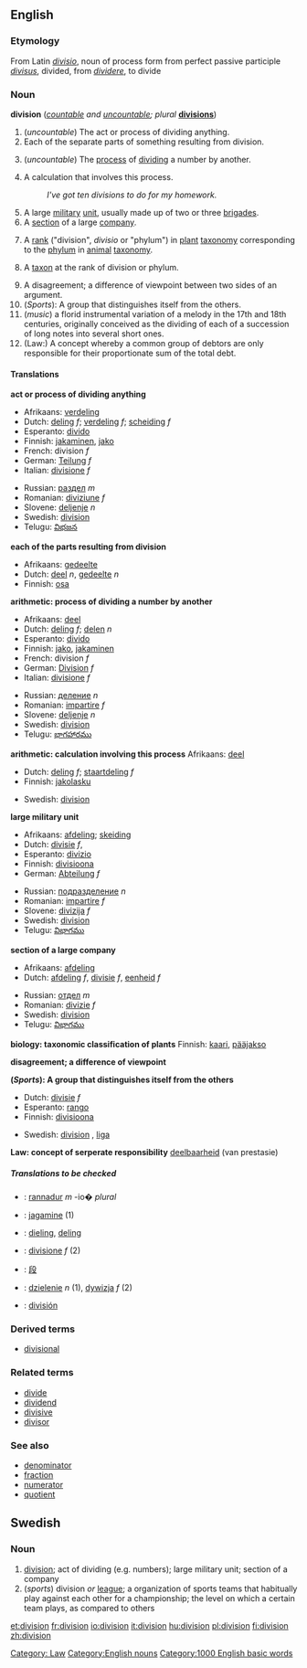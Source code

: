 {{see|división}}
==English==

===Etymology===
From Latin ''[[divisio]]'', noun of process form from perfect passive participle ''[[divisus]]'', divided, from ''[[dividere]]'', to divide

===Noun===
'''division''' (''[[countable]] and [[uncountable]]; plural'' '''[[divisions]]''')

#(''uncountable'') The act or process of dividing anything.
#Each of the separate parts of something resulting from division.
#{{arithmetic}} (''uncountable'') The [[process]] of [[divide|dividing]] a number by another.
#{{arithmetic}} A calculation that involves this process.
#:''I've got ten divisions to do for my homework.''
#A large [[military]] [[unit]], usually made up of two or three [[brigade]]s.
#A [[section]] of a large [[company]].
#{{botany}} A [[rank]] ("division", ''divisio'' or "phylum") in [[plant]] [[taxonomy]] corresponding to the [[phylum]] in [[animal]] [[taxonomy]].
#{{botany}} A [[taxon]] at the rank of division or phylum.
#A disagreement; a difference of viewpoint between two sides of an argument.
#(''Sports''): A group that distinguishes itself from the others.
#(''music'') a florid instrumental variation of a melody in the 17th and 18th centuries, originally conceived as the dividing of each of a succession of long notes into several short ones.
#(Law:) A concept whereby a common group of debtors are only responsible for their proportionate sum of the total debt.

====Translations====

'''act or process of dividing anything'''
{{top}}
*Afrikaans: [[verdeling]]
*Dutch: [[deling]] ''f''; [[verdeling]] ''f''; [[scheiding]] ''f''
*Esperanto: [[divido]]
*Finnish: [[jakaminen]], [[jako]]
*French: division ''f''
*German: [[Teilung]] ''f''
*Italian: [[divisione]] ''f''
{{mid}}
*Russian: [[раздел]] ''m''
*Romanian: [[diviziune]] ''f''
*Slovene: [[deljenje]] ''n''
*Swedish: [[division#Swedish|division]] {{c}}
*Telugu: [[విభజన]] 
{{bottom}}

'''each of the parts resulting from division'''
{{top}}
*Afrikaans: [[gedeelte]]
*Dutch: [[deel]] ''n'', [[gedeelte]] ''n''
*Finnish: [[osa]]
{{mid}}
{{bottom}}

'''arithmetic: process of dividing a number by another'''
{{top}}
*Afrikaans: [[deel]]
*Dutch: [[deling]] ''f'';  [[delen]] ''n''
*Esperanto: [[divido]]
*Finnish: [[jako]], [[jakaminen]]
*French: division ''f''
*German: [[Division]] ''f''
*Italian: [[divisione]] ''f''
{{mid}}
*Russian: [[деление]] ''n''
*Romanian: [[impartire]] ''f''
*Slovene: [[deljenje]] ''n''
*Swedish: [[division#Swedish|division]] {{c}}
*Telugu: [[భాగహారము]]
{{bottom}}

'''arithmetic: calculation involving this process'''
{{top}}
Afrikaans: [[deel]]
*Dutch: [[deling]] ''f''; [[staartdeling]] ''f''
*Finnish: [[jakolasku]]
{{mid}}
*Swedish: [[division#Swedish|division]] {{c}}
{{bottom}}

'''large military unit'''
{{top}}
*Afrikaans: [[afdeling]]; [[skeiding]]
*Dutch: [[divisie]] ''f'',
*Esperanto: [[divizio]]
*Finnish: [[divisioona]]
*German: [[Abteilung]] ''f''
{{mid}}
*Russian: [[подразделение]] ''n''
*Romanian: [[impartire]] ''f''
*Slovene: [[divizija]] ''f''
*Swedish: [[division#Swedish|division]] {{c}}
*Telugu: [[విభాగము]]
{{bottom}}

'''section of a large company'''
{{top}}
*Afrikaans: [[afdeling]] 
*Dutch: [[afdeling]] ''f'', [[divisie]] ''f'', [[eenheid]] ''f''
{{mid}}
*Russian: [[отдел]] ''m''
*Romanian: [[divizie]] ''f''
*Swedish: [[division#Swedish|division]] {{c}}
*Telugu: [[విభాగము]]
{{bottom}}

'''biology: taxonomic classification of plants'''
{{top}}
Finnish: [[kaari]], [[pääjakso]]
{{mid}}
{{bottom}}

'''disagreement; a difference of viewpoint'''
{{top}}
{{mid}}
{{bottom}}

'''(''Sports''): A group that distinguishes itself from the others'''
{{top}}
*Dutch: [[divisie]] ''f''
*Esperanto: [[rango]]
*Finnish: [[divisioona]]
{{mid}}
*Swedish: [[division#Swedish|division]] {{c}}, [[liga#Swedish|liga]] {{c}}
{{bottom}}

'''Law: concept of serperate responsibility'''
[[deelbaarheid]] (van prestasie)

=====Translations to be checked=====
<!--Remove this section once all of the translations below have been moved into the tables above.-->
{{checktrans}}
[[Category: Law]]
*{{ttbc|Breton}}: [[rannadur]] ''m'' -io� ''plural''
*{{ttbc|Estonian}}: [[jagamine]] (1)
*{{ttbc|Frisian}}: [[dieling]], [[deling]]
*{{ttbc|Italian}}: [[divisione]] ''f'' (2)
*{{ttbc|CJKV Characters}}: [[段]]
*{{ttbc|Polish}}: [[dzielenie]] ''n'' (1), [[dywizja]] ''f'' (2)
*{{ttbc|Spanish}}: [[división]] {{f}}

===Derived terms===
*[[divisional]]

===Related terms===
*[[divide]]
*[[dividend]]
*[[divisive]]
*[[divisor]]

===See also===
*[[denominator]]
*[[fraction]]
*[[numerator]]
*[[quotient]]

[[Category:English nouns]]

[[Category:1000 English basic words]]

==Swedish==
===Noun===
{{sv-noun-reg-r-c|2=divisione}}

#[[division#English|division]]; act of dividing (e.g. numbers); large military unit; section of a company
#(''sports'') division ''or'' [[league]]; a organization of sports teams that habitually play against each other for a championship; the level on which a certain team plays, as compared to others

[[et:division]]
[[fr:division]]
[[io:division]]
[[it:division]]
[[hu:division]]
[[pl:division]]
[[fi:division]]
[[zh:division]]